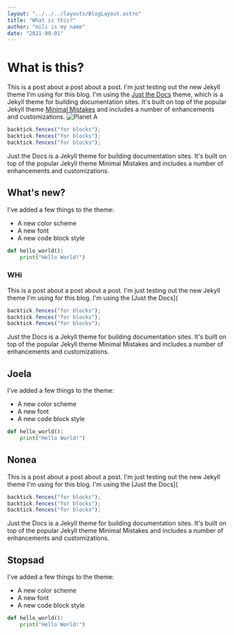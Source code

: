 ```yaml
---
layout: "../../../layouts/BlogLayout.astro"
title: "What is this?"
author: "mili is my name"
date: "2021-09-01"
---
```



# What is this?

This is a post about a post about a post. I'm just testing out the new Jekyll theme I'm using for this blog. I'm using the [Just the Docs](https://docs.astro.build/en/guides/markdown-content/#custom-components-with-imported-mdx) theme, which is a Jekyll theme for building documentation sites. It's built on top of the popular Jekyll theme [Minimal Mistakes]() and includes a number of enhancements and customizations.
![Planet A](https://images.unsplash.com/photo-1545156521-77bd85671d30?ixlib=rb-4.0.3&ixid=MnwxMjA3fDB8MHxzZWFyY2h8NHx8cGxhbmV0fGVufDB8fDB8fA%3D%3D&auto=format&fit=crop&w=500&q=60)

```js
backtick.fences("for blocks");
backtick.fences("for blocks");
backtick.fences("for blocks");
```

Just the Docs is a Jekyll theme for building documentation sites. It's built on top of the popular Jekyll theme Minimal Mistakes and includes a number of enhancements and customizations.

## What's new?

I've added a few things to the theme:

- A new color scheme
- A new font
- A new code block style

```python
def hello_world():
    print("Hello World!")
```

### WHi

This is a post about a post about a post. I'm just testing out the new Jekyll theme I'm using for this blog. I'm using the [Just the Docs](

```js
backtick.fences("for blocks");
backtick.fences("for blocks");
backtick.fences("for blocks");
```

Just the Docs is a Jekyll theme for building documentation sites. It's built on top of the popular Jekyll theme Minimal Mistakes and includes a number of enhancements and customizations.

## Joela

I've added a few things to the theme:

- A new color scheme
- A new font
- A new code block style

```python
def hello_world():
    print("Hello World!")
```

## Nonea

This is a post about a post about a post. I'm just testing out the new Jekyll theme I'm using for this blog. I'm using the [Just the Docs](

```js
backtick.fences("for blocks");
backtick.fences("for blocks");
backtick.fences("for blocks");
```

Just the Docs is a Jekyll theme for building documentation sites. It's built on top of the popular Jekyll theme Minimal Mistakes and includes a number of enhancements and customizations.

## Stopsad

I've added a few things to the theme:

- A new color scheme
- A new font
- A new code block style

```python
def hello_world():
    print("Hello World!")
```
